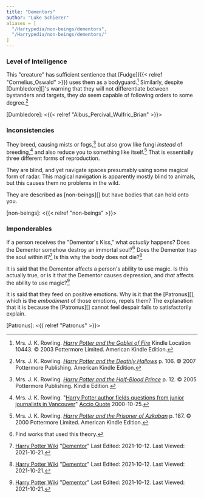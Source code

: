 ```yaml
---
title: "Dementors"
author: "Luke Schierer"
aliases = [
  "/Harrypedia/non-beings/dementors",
  "/Harrypedia/non-beings/dementors/"
]
---
```


### Level of Intelligence 

This "creature" has sufficient sentience that [Fudge]({{< relref "Cornelius_Oswald" >}}) 
uses them as a bodyguard.[^211021-1]  Similarly, despite [Dumbledore][]'s
warning that they will not differentiate between bystanders and targets, they
*do* seem capable of following orders to some degree.[^211021-2] 

[Dumbledore]: <{{< relref "Albus_Percival_Wulfric_Brian" >}}>

### Inconsistencies

They breed, causing mists or fogs,[^211021-3] but also grow like fungi *instead*
of breeding,[^211021-4] and also reduce you to something like itself.[^211021-5]
That is essentially three different forms of reproduction.

They are blind, and yet navigate spaces presumably using some magical form of
radar.  This magical navigation is apparently mostly blind to animals, but this
causes them no problems in the wild. 

They are described as [non-beings][] but have bodies that can hold onto you.

[non-beings]: <{{< relref "non-beings" >}}>

### Imponderables

If a person receives the "Dementor's Kiss," what *actually* happens?  Does the
Dementor somehow destroy an immortal soul?[^211020-6]  Does the Dementor trap
the soul within it?[^211021-7]  Is this why the body does not die?[^211021-8]

It is said that the Dementor affects a person's ability to use magic.  Is this
actually true, or is it that the Dementor causes depression, and *that* affects
the ability to use magic?[^211021-9]

It is said that they feed on positive emotions.  Why is it that the
[Patronus][], which is the *embodiment* of those emotions, repels them?  The
explanation that it is because the [Patronus][] cannot feel despair fails to
satisfactorily explain. 

[Patronus]: <{{ relref "Patronus" >}}>

[^211021-9]: [Harry Potter Wiki](https://harrypotter.fandom.com/wiki)
    "[Dementor](https://harrypotter.fandom.com/wiki/Dementor)"
    Last Edited: 2021-10-12. Last Viewed: 2021-10-21.

[^211021-8]: [Harry Potter Wiki](https://harrypotter.fandom.com/wiki)
    "[Dementor](https://harrypotter.fandom.com/wiki/Dementor)"
    Last Edited: 2021-10-12. Last Viewed: 2021-10-21.

[^211021-7]: [Harry Potter Wiki](https://harrypotter.fandom.com/wiki)
    "[Dementor](https://harrypotter.fandom.com/wiki/Dementor)"
    Last Edited: 2021-10-12. Last Viewed: 2021-10-21.

[^211020-6]: Find works that used this theory.

[^211021-5]: Mrs. J. K. Rowling.
    _[Harry Potter and the Prisoner of Azkaban](https://www.goodreads.com/book/show/5.Harry_Potter_and_the_Prisoner_of_Azkaban)_
    p. 187. © 2000 Pottermore Limited. American Kindle Edition. 

[^211021-4]: Mrs. J. K. Rowling.
    "[Harry Potter author fields questions from junior journalists in
    Vancouver](http://www.accio-quote.org/articles/2000/1000-canadianpress-moore.htm)"
    [Accio Quote](http://www.accio-quote.org) 2000-10-25. 

[^211021-3]: Mrs. J. K. Rowling.
    _[Harry Potter and the Half-Blood Prince](https://www.goodreads.com/book/show/1.Harry_Potter_and_the_Half_Blood_Prince)_
    p. 12. © 2005 Pottermore Publishing. Kindle Edition. 

[^211021-2]: Mrs. J. K. Rowling.
    _[Harry Potter and the Deathly Hallows](https://www.goodreads.com/book/show/136251.Harry_Potter_and_the_Deathly_Hallows)_
    p. 106. © 2007 Pottermore Publishing. American Kindle Edition. 

[^211021-1]: Mrs. J. K. Rowling.
    _[Harry Potter and the Goblet of Fire](https://www.goodreads.com/book/show/6.Harry_Potter_and_the_Goblet_of_Fire)_ 
    Kindle Location 10443. © 2003 Pottermore Limited. American Kindle Edition. 


